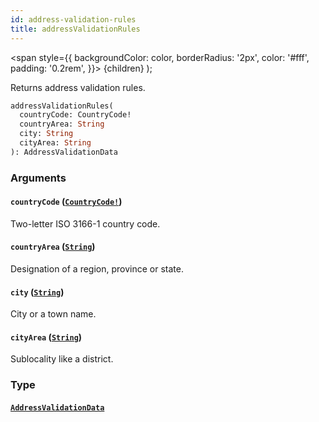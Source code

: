 ```yaml
---
id: address-validation-rules
title: addressValidationRules
---
```


<span
style={{
      backgroundColor: color,
      borderRadius: '2px',
      color: '#fff',
      padding: '0.2rem',
    }}>
{children}
</span>
);

Returns address validation rules.

```graphql
addressValidationRules(
  countryCode: CountryCode!
  countryArea: String
  city: String
  cityArea: String
): AddressValidationData

```

### Arguments

#### `countryCode` ([`CountryCode!`](/api-reference/enums/country-code.mdx))

Two-letter ISO 3166-1 country code.

#### `countryArea` ([`String`](/api-reference/scalars/string.mdx))

Designation of a region, province or state.

#### `city` ([`String`](/api-reference/scalars/string.mdx))

City or a town name.

#### `cityArea` ([`String`](/api-reference/scalars/string.mdx))

Sublocality like a district.

### Type

#### [`AddressValidationData`](/api-reference/objects/address-validation-data.mdx)

